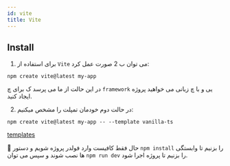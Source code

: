 ```yaml
---
id: vite
title: Vite
---
```

## Install
1. برای استفاده از `Vite` می توان ب 2 صورت عمل کرد:
```shell
npm create vite@latest my-app
```
در این حالت از ما می پرسد ک برای چ `framework` یی و با چ زبانی می خواهید پروژه ایجاد کنید.

2. در حالت دوم خودمان تمپلت را مشخص میکنیم:
```shell
npm create vite@latest my-app -- --template vanilla-ts
```
[templates](https://vitejs.dev/guide/#trying-vite-online)

🎉 حال فقط کافیست وارد فولدر پروژه شویم و دستور `npm install` را بزنیم تا وابستگی ها نصب شوند و سپس می توان `npm run dev` را بزنیم تا پروژه اجرا شود.
